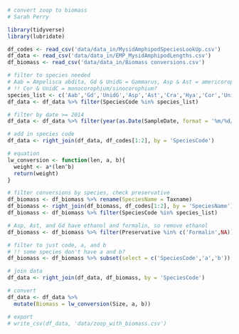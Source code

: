 ```r
# convert zoop to biomass
# Sarah Perry
```

```r
library(tidyverse)
library(lubridate)
```

```r
df_codes <- read_csv('data/data_in/MysidAmphipodSpeciesLookUp.csv')
df_data <- read_csv('data/data_in/EMP_MysidAmphipodLengths.csv')
df_biomass <- read_csv('data/data_in/Biomass conversions.csv')

# filter to species needed
# Aab = Ampelisca abdita, Gd & UnidG = Gammarus, Asp & Ast = americorophium, Cra = Crangonyx, Hya = Hyalella
# !! Cor & UnidC = monocorophium/sinocorophium?
species_list <- c('Aab','Gd','UnidG','Asp','Ast','Cra','Hya','Cor','UnidC')
df_data <- df_data %>% filter(SpeciesCode %in% species_list)

# filter by date >= 2014
df_data <- df_data %>% filter(year(as.Date(SampleDate, format = '%m/%d/%Y')) >= 2014)

# add in species code
df_data <- right_join(df_data, df_codes[1:2], by = 'SpeciesCode')

# equation
lw_conversion <- function(len, a, b){
  weight <- a*(len^b)
  return(weight)
}
```

```r
# filter conversions by species, check preservative
df_biomass <- df_biomass %>% rename(SpeciesName = Taxname)
df_biomass <- right_join(df_biomass, df_codes[1:2], by = 'SpeciesName')
df_biomass <- df_biomass %>% filter(SpeciesCode %in% species_list)

# Asp, Ast, and Gd have ethanol and formalin, so remove ethanol
df_biomass <- df_biomass %>% filter(Preservative %in% c('Formalin',NA))

# filter to just code, a, and b
# !! some species don't have a and b?
df_biomass <- df_biomass %>% subset(select = c('SpeciesCode','a','b'))

# join data
df_data <- right_join(df_data, df_biomass, by = 'SpeciesCode')
```

```r
# convert 
df_data <- df_data %>%
  mutate(Biomass = lw_conversion(Size, a, b))

# export
# write_csv(df_data, 'data/zoop_with_biomass.csv')
```

